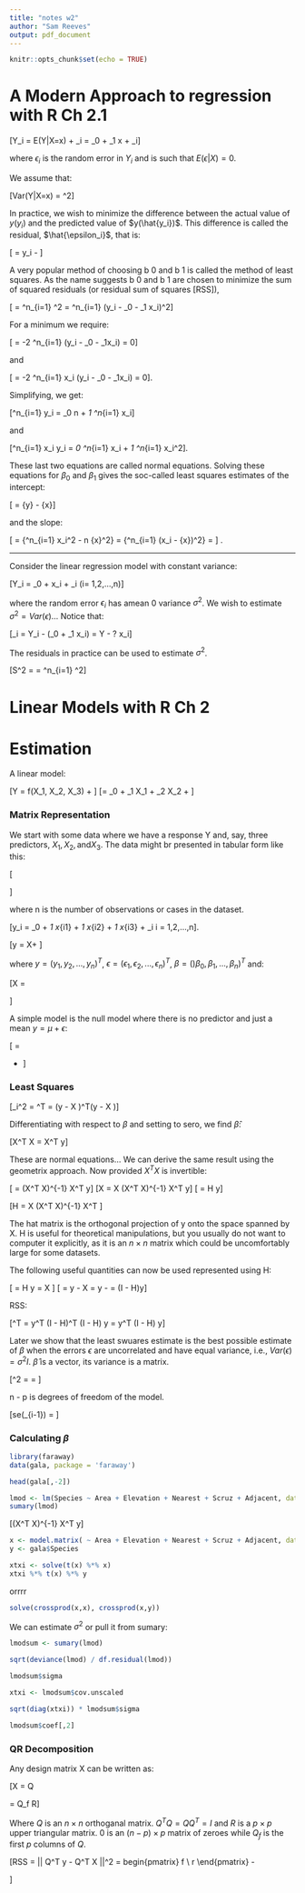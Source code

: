 ```yaml
---
title: "notes w2"
author: "Sam Reeves"
output: pdf_document
---
```


```r
knitr::opts_chunk$set(echo = TRUE)
```

# A Modern Approach to regression with R Ch 2.1

\[Y_i 
  = E(Y|X=x) + \epsilon_i 
  = \beta_0 + \beta_1 x + \epsilon_i\]

where $\epsilon_i$ is the random error in $Y_i$ and is such that $E(\epsilon | X) = 0$.

We assume that:

\[Var(Y|X=x) = \sigma^2\]

In practice, we wish to minimize the difference between the actual value of $y(y_i)$ and the predicted value of $y(\hat{y_i})$.  This difference is called the residual, $\hat{\epsilon_i}$, that is:

\[\hat{\epsilon_i} = y_i - \hat{y_i}\]

A very popular method of choosing b 0 and b 1 is called the method of least squares. As the name suggests b 0 and b 1 are chosen to minimize the sum of squared residuals (or residual sum of squares [RSS]),

\[\text{RSS}
  = \sum^n_{i=1} \hat{\epsilon_i}^2
  = \sum^n_{i=1} (y_i - \beta_0 - \beta_1 x_i)^2\]

For a minimum we require:

\[\frac{\partial \text{RSS}}{\partial \beta_0}
  = -2 \sum^n_{i=1} (y_i - \beta_0 - \beta_1x_i)
  = 0\]
  
and

\[\frac{\partial \text{RSS}}{\partial \beta_1}
  = -2 \sum^n_{i=1} x_i (y_i - \beta_0 - \beta_1x_i)
  = 0\].
  
Simplifying, we get:

\[\sum^n_{i=1} y_i
  = \beta_0 n + \beta_1 \sum^n_{i=1} x_i\]
  
and

\[\sum^n_{i=1} x_i y_i 
  = \beta_0 \sum^n_{i=1} x_i + \beta_1 \sum^n_{i=1} x_i^2\].
  
These last two equations are called normal equations. Solving these equations for $\beta_0$ and $\beta_1$ gives the soc-called least squares estimates of the intercept:

\[\hat{\beta_0} = \bar{y} - \hat{\beta_1} \bar{x}\]

and the slope:

\[\hat{\beta_1}
  = \frac{\sum^{n}_{i=1} x_i y_i - n\bar{xy}}
         {\sum^n_{i=1} x_i^2 - n \bar{x}^2}
  = \frac{\sum^n_{i=1} (x_i - \bar{x}) (y_i - \bar{y})}
         {\sum^n_{i=1} (x_i - \bar{x})^2}
  = \frac{SXY}{SXX}\] .


---

Consider the linear regression model with constant variance:

\[Y_i = \beta_0 + \beta1 x_i + \epsilon_i  (i= 1,2,...,n)\]

where the random error $\epsilon_i$ has amean 0 variance $\sigma^2$.  We wish to estimate $\sigma^2 = Var(\epsilon)$... Notice that:

\[\epsilon_i = Y_i - (\beta_0 + \beta_1 x_i) = Y - ? x_i\]

The residuals in practice can be used to estimate $\sigma^2$.

\[S^2 = \frac{\text{RSS}}{n-2}
  = \frac{1}{n-2} \sum^n_{i=1} \hat{e_i}^2\]
  

# Linear Models with R Ch 2

# Estimation

A linear model:

\[Y = f(X_1, X_2, X_3) + \epsilon\]
\[= \beta_0 + \beta_1 X_1 + \beta_2 X_2 + \epsilon\]

### Matrix Representation

We start with some data where we have a response Y and, say, three predictors, $X_1, X_2, \text{and} X_3$. The data might br presented in tabular form like this:

\[\begin{matrix}
    y_1 & x_{11} & x_{12} & x_{13} \\
    y_2 & x_{21} & x_{22} & x_{23} \\
    ... & & ... & \\
    y_n & x_{n1} & x_{n2} & x_{n3}
    \end{matrix}\]
    
where n is the number of observations or cases in the dataset.

\[y_i = \beta_0 + \beta_1 x_{i1} + \beta_1 x_{i2} + \beta_1 x_{i3} + \epsilon_i
  i = 1,2,...,n\].
  
\[y = X\beta + \epsilon\]

where $y = (y_1, y_2, ... , y_n)^T$, $\epsilon = (\epsilon_1, \epsilon_2, ... , \epsilon_n)^T$, $\beta = ()\beta_0, \beta_1, ..., \beta_n)^T$ and:

\[X = \begin{pmatrix}
        1 & x_{11} & x_{12} & x_{13} \\
        1 & x_{21} & x_{22} & x_{23} \\
        ... &  & ... &  \\
        1 & x_{n1} & x_{n2} & x_{n3} \\
  \end{pmatrix}\]


  
A simple model is the null model where there is no predictor and just a mean $y = \mu + \epsilon$:


\[\begin{pmatrix} y1 \\ ... \\ y_n \\ \end{pmatrix}
  = \begin{pmatrix} 1 \\ ... \\ 1 \\  \end{pmatrix} \mu
  + \begin{pmatrix} \epsilon_11 \\ ... \\ \epsilon_n \\ \end{pmatrix}\]
    

### Least Squares

\[\sum \epsilon_i^2 = \epsilon^T \epsilon = (y - X \beta)^T(y - X \beta)\]

Differentiating with respect to $\beta$ and setting to sero, we find $\hat{\beta}$:

\[X^T X \hat{\beta} = X^T y\]

These are normal equations... We can derive the same result using the geometrix approach.  Now provided $X^T X$ is invertible:

\[\hat{\beta} = (X^T X)^{-1} X^T y\]
\[X \hat{\beta} = X (X^T X)^{-1} X^T y\]
\[\hat{y} = H y\]

\[H = X (X^T X)^{-1} X^T \text{ is called the hat matrix.}\]

The hat matrix is the orthogonal projection of y onto the space spanned by X.  H is useful for theoretical manipulations, but you usually do not want to computer it explicitly, as it is an $n \times n$ matrix which could be uncomfortably large for some datasets.

The following useful quantities can now be used represented using H:

\[\hat{y} = H y = X \hat{\beta}\]
\[\hat{\epsilon} = y - X \hat{\beta} = y - \hat{y} = (I - H)y\]

RSS:

\[\hat{\epsilon}^T \hat{\epsilon} = y^T (I - H)^T (I - H) y
  = y^T (I - H) y\]

Later we show that the least swuares estimate is the best possible estimate of $\beta$ when the errors $\epsilon$ are uncorrelated and have equal variance, i.e., $Var (\epsilon) = \sigma^2 I$.  $\hat{\beta}$ is a vector, its variance is a matrix.

\[\hat{\sigma}^2 = \frac{\hat{\epsilon}^T \hat{\epsilon}}{n - p}
  = \frac{\text{RSS}}{n - p}\]
  
n - p is degrees of freedom of the model.

\[se(\hat{\beta}_{i-1}) = \sqrt{(X^T X)_{ii}^{-1}} \hat{\sigma}\]


### Calculating $\beta$

```r
library(faraway)
data(gala, package = 'faraway')

head(gala[,-2])
```

```r
lmod <- lm(Species ~ Area + Elevation + Nearest + Scruz + Adjacent, data = gala)
sumary(lmod)
```
\[(X^T X)^{-1} X^T y\]

```r
x <- model.matrix( ~ Area + Elevation + Nearest + Scruz + Adjacent, data = gala)
y <- gala$Species

xtxi <- solve(t(x) %*% x)
xtxi %*% t(x) %*% y
```

orrrr

```r
solve(crossprod(x,x), crossprod(x,y))
```

We can estimate $\sigma^2$ or pull it from sumary:

```r
lmodsum <- sumary(lmod)

sqrt(deviance(lmod) / df.residual(lmod))

lmodsum$sigma
```
```r
xtxi <- lmodsum$cov.unscaled

sqrt(diag(xtxi)) * lmodsum$sigma

lmodsum$coef[,2]
```

### QR Decomposition

Any design matrix X can be written as:

\[X = Q \begin{pmatrix} R \\ 0 \end{pmatrix} = Q_f R\]

Where $Q$ is an $n \times n$ orthoganal matrix.  $Q^T Q = Q Q^T = I$ and $R$ is a $p \times p$ upper triangular matrix.  $0$ is an $(n - p) \times p$ matrix of zeroes while $Q_f$ is the first $p$ columns of $Q$.

\[RSS = || Q^T y - Q^T X \beta ||^2 = begin{pmatrix} f \\ r \end{pmatrix} - \begin{pmatrix} \end{pmatrix}\]




